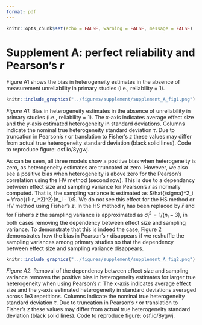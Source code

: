 ```yaml
---
format: pdf
---
```


```r
knitr::opts_chunk$set(echo = FALSE, warning = FALSE, message = FALSE)
```

# Supplement A: perfect reliability and Pearson's $r$

Figure A1 shows the bias in heterogeneity estimates in the absence of measurement unreliability in primary studies (i.e., reliability = 1).

```r
knitr::include_graphics("../figures/supplement/supplement_A_fig1.png")
```

_Figure A1._ Bias in heterogeneity estimates in the absence of unreliability in primary studies (i.e., reliability = 1). The x-axis indicates average effect size and the y-axis estimated heterogeneity in standard deviations. Columns indicate the nominal true heterogeneity standard deviation $\tau$. Due to truncation in Pearson's $r$ or translation to Fisher's $z$ these values may differ from actual true heterogeneity standard deviation (black solid lines). Code to reproduce figure: osf.io/8ygwj.


As can be seen, all three models show a positive bias when heterogeneity is zero, as heterogeneity estimates are truncated at zero. However, we also see a positive bias when heterogeneity is above zero for the Pearson's correlation using the HV method (second row). This is due to a dependancy between effect size and sampling variance for Pearson's $r$ as normally computed. That is, the sampling variance is estimated as $\hat{\sigma}^2_i = \frac{(1-r_i^2)^2}{n_i - 1}$. We do not see this effect for the HS method or HV method using Fisher's $z$. In the HS method $r_i$ has been replaced by $\bar{r}$ and for Fisher's $z$ the sampling variance is approximated as $\hat{\sigma}^2_i = 1 / (n_i -3)$, in both cases removing the dependency between effect size and sampling variance. To demonstrate that this is indeed the case, Figure 2 demonstrates how the bias in Pearson's $r$ disappears if we reshuffle the sampling variances among primary studies so that the dependency between effect size and sampling variance disappears.


```r
knitr::include_graphics("../figures/supplement/supplement_A_fig2.png")
```

_Figure A2._ Removal of the dependency between effect size and sampling variance removes the positive bias in heterogeneity estimates for larger true heterogeneity when using Pearson's $r$. The x-axis indicates average effect size and the y-axis estimated heterogeneity in standard deviations averaged across 1e3 repetitions. Columns indicate the nominal true heterogeneity standard deviation $\tau$. Due to truncation in Pearson's $r$ or translation to Fisher's $z$ these values may differ from actual true heterogeneity standard deviation (black solid lines). Code to reproduce figure: osf.io/8ygwj.
